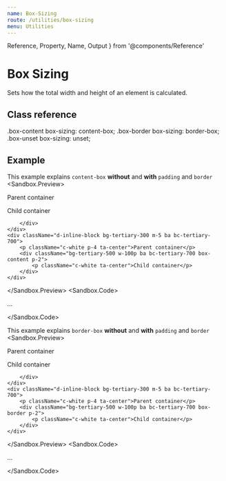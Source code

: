 ```yaml
---
name: Box-Sizing
route: /utilities/box-sizing
menu: Utilities
---
```

  Reference,
  Property,
  Name,
  Output
} from '@components/Reference'


# Box Sizing

Sets how the total width and height of an element is calculated.

## Class reference

<Reference>
  <Property>
    <Name>.box-content</Name>
    <Output>box-sizing: content-box;</Output>
  </Property>
  <Property>
    <Name>.box-border</Name>
    <Output>box-sizing: border-box;</Output>
  </Property>
  <Property>
    <Name>.box-unset</Name>
    <Output>box-sizing: unset;</Output>
  </Property>
</Reference>

## Example

This example explains `content-box` **without** and **with** `padding` and `border`
<Sandbox>
  <Sandbox.Preview>
    <div className="d-inline-block bg-tertiary-300 m-5 ba bc-tertiary-700">
        <p className="c-white p-4 ta-center">Parent container</p>
        <div className="bg-tertiary-500 w-100p box-content">
            <p className="c-white ta-center">Child container</p>
            
        </div>
    </div>
    <div className="d-inline-block bg-tertiary-300 m-5 ba bc-tertiary-700">
        <p className="c-white p-4 ta-center">Parent container</p>
        <div className="bg-tertiary-500 w-100p ba bc-tertiary-700 box-content p-2">
            <p className="c-white ta-center">Child container</p>
        </div>
    </div>
  </Sandbox.Preview>
  <Sandbox.Code>
    <p className="box-content">...</p>
  </Sandbox.Code>
</Sandbox>

<Spacer my={4} />

This example explains `border-box` **without** and **with** `padding` and `border`
<Sandbox>
  <Sandbox.Preview>
    <div className="d-inline-block bg-tertiary-300 m-5 ba bc-tertiary-700">
        <p className="c-white p-4 ta-center">Parent container</p>
        <div className="bg-tertiary-500 w-100p box-border">
            <p className="c-white ta-center">Child container</p>
            
        </div>
    </div>
    <div className="d-inline-block bg-tertiary-300 m-5 ba bc-tertiary-700">
        <p className="c-white p-4 ta-center">Parent container</p>
        <div className="bg-tertiary-500 w-100p ba bc-tertiary-700 box-border p-2">
            <p className="c-white ta-center">Child container</p>
        </div>
    </div>
  </Sandbox.Preview>
  <Sandbox.Code>
    <p className="box-border">...</p>
  </Sandbox.Code>
</Sandbox>